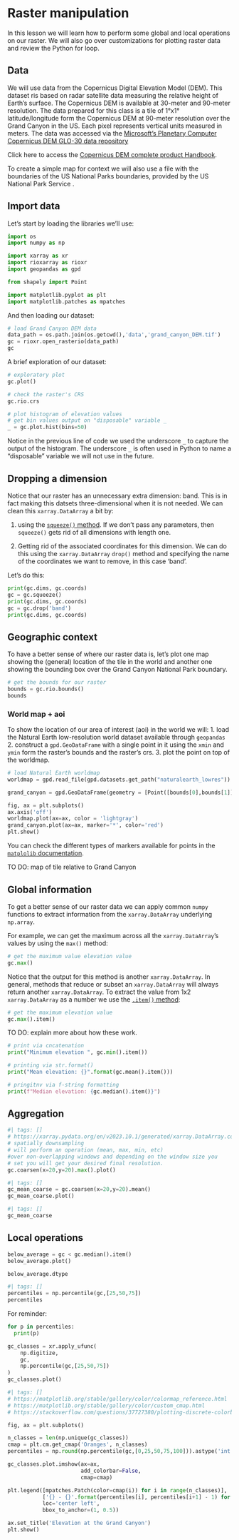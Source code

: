 # Raster manipulation

In this lesson we will learn how to perform some global and local operations on our raster. 
We will also go over customizations for plotting raster data and review the Python for loop.

## Data
<!-- https://upload.wikimedia.org/wikipedia/commons/b/bb/Grand_Canyon_National_Park_06.jpg-->

We will use data from the Copernicus Digital Elevation Model (DEM).
This dataset ris based on radar satellite data measuring the relative height of Earth's surface. 
The Copernicus DEM is available at 30-meter and 90-meter resolution.
The data prepared for this class is a tile of 1°x1° latitude/longitude form the Copernicus DEM at 90-meter resolution over the Grand Canyon in the US. 
Each pixel represents vertical units measured in meters. 
The data was accessed via the [Microsoft’s Planetary Computer Copernicus DEM GLO-30 data repository](https://planetarycomputer.microsoft.com/dataset/cop-dem-glo-30#overview)

Click here to access the [Copernicus DEM complete product Handbook](https://object.cloud.sdsc.edu/v1/AUTH_opentopography/www/metadata/Copernicus_metadata.pdf).

To create a simple map for context we will also use a file with the boundaries of the US National Parks boundaries, provided by the US National Park Service [](https://public-nps.opendata.arcgis.com/datasets/nps::nps-boundary-4/about).

## Import data
Let’s start by loading the libraries we’ll use:

```python
import os
import numpy as np

import xarray as xr
import rioxarray as rioxr
import geopandas as gpd

from shapely import Point

import matplotlib.pyplot as plt
import matplotlib.patches as mpatches
```

And then loading our dataset:
```python
# load Grand Canyon DEM data
data_path = os.path.join(os.getcwd(),'data','grand_canyon_DEM.tif')
gc = rioxr.open_rasterio(data_path)
gc
```

A brief exploration of our dataset:
```python
# exploratory plot
gc.plot()
```

```python
# check the raster's CRS
gc.rio.crs
```

```python
# plot histogram of elevation values
# get bin values output on "disposable" variable _ 
_ = gc.plot.hist(bins=50)
```

Notice in the previous line of code we used the underscore `_` to capture the output of the histogram. 
The underscore `_` is often used in Python to name a "disposable" variable we will not use in the future. 

## Dropping a dimension

Notice that our raster has an unnecessary extra dimension: band. 
This is in fact making this datsets three-dimensional when it is not needed. 
We can clean this `xarray.DataArray` a bit by:

1. using the [`squeeze()` method](https://docs.xarray.dev/en/stable/generated/xarray.DataArray.squeeze.html).
If we don't pass any parameters, then `squeeze()` gets rid of all dimensions with length one.

2. Getting rid of the associated coordinates for this dimension. 
We can do this using the `xarray.DataArray` `drop()` method and specifying the name of the coordinates we want to remove, in this case 'band'.

Let's do this:
```python
print(gc.dims, gc.coords)
gc = gc.squeeze()
print(gc.dims, gc.coords)
gc = gc.drop('band')
print(gc.dims, gc.coords)
```

## Geographic context

To have a better sense of where our raster data is, let's plot one map showing the (general) location of the tile in the world and another one showing the bounding box over the Grand Canyon National Park boundary.

```python
# get the bounds for our raster
bounds = gc.rio.bounds()
bounds
```

### World map + aoi
To show the location of our area of interest (aoi) in the world we will:
1. load the Natural Earth low-resolution world dataset available through `geopandas`
2. construct a `gpd.GeoDataFrame` with a single point in it using the `xmin` and `ymin` form the raster's bounds and the raster's crs.
3. plot the point on top of the worldmap. 

```python
# load Natural Earth worldmap
worldmap = gpd.read_file(gpd.datasets.get_path("naturalearth_lowres"))

grand_canyon = gpd.GeoDataFrame(geometry = [Point([bounds[0],bounds[1]])], crs=gc.crs)

fig, ax = plt.subplots()
ax.axis('off')
worldmap.plot(ax=ax, color = 'lightgray')
grand_canyon.plot(ax=ax, marker='*', color='red')
plt.show()
```

You can check the different types of markers available for points in the [`matplolib` documentation](https://matplotlib.org/stable/api/_as_gen/matplotlib.pyplot.plot.html).

TO DO: map of tile relative to Grand Canyon

## Global information

To get a better sense of our raster data we can apply common `numpy` functions to extract information from the `xarray.DataArray` underlying `np.array`.

For example, we can get the maximum across all the `xarray.DataArray`'s values by using the `max()` method:
```python
# get the maximum value elevation value
gc.max()
```

Notice that the output for this method is another `xarray.DataArray`. 
In general, methods that reduce or subset an `xarray.DataArray` will always return another `xarray.DataArray`. 
To extract the value from 1x2 `xarray.DataArray` as a number we use the [`.item()` method](#https://docs.xarray.dev/en/stable/generated/xarray.DataArray.item.html):

```python
# get the maximum elevation value
gc.max().item()
```

<!--
https://discuss.codecademy.com/t/what-are-good-reasons-to-use-string-formatting/446707

https://stackoverflow.com/questions/57150426/what-is-printf
-->

TO DO: explain more about how these work.

```python
# print via cncatenation
print("Minimum elevation ", gc.min().item())

# printing via str.format()
print("Mean elevation: {}".format(gc.mean().item()))

# pringitnv via f-string formatting
print(f"Median elevation: {gc.median().item()}")
```

## Aggregation

```python
#| tags: []
# https://xarray.pydata.org/en/v2023.10.1/generated/xarray.DataArray.coarsen.html
# spatially downsampling
# will perform an operation (mean, max, min, etc) 
#over non-overlapping windows and depending on the window size you
# set you will get your desired final resolution.
gc.coarsen(x=20,y=20).max().plot()
```

```python
#| tags: []
gc_mean_coarse = gc.coarsen(x=20,y=20).mean()
gc_mean_coarse.plot()
```

```python
#| tags: []
gc_mean_coarse
```

## Local operations
```python
below_average = gc < gc.median().item()
below_average.plot()
```

```python
below_average.dtype
```

```python
#| tags: []
percentiles = np.percentile(gc,[25,50,75])
percentiles
```

For reminder:

```python
for p in percentiles:
  print(p)
```

```python
gc_classes = xr.apply_ufunc(
    np.digitize,
    gc,
    np.percentile(gc,[25,50,75])
)
gc_classes.plot()
```

```python
#| tags: []
# https://matplotlib.org/stable/gallery/color/colormap_reference.html
# https://matplotlib.org/stable/gallery/color/custom_cmap.html
# https://stackoverflow.com/questions/37727380/plotting-discrete-colorbar-in-legend-style-using-matplotlib

fig, ax = plt.subplots()

n_classes = len(np.unique(gc_classes))
cmap = plt.cm.get_cmap('Oranges', n_classes)
percentiles = np.round(np.percentile(gc,[0,25,50,75,100])).astype('int')

gc_classes.plot.imshow(ax=ax, 
                       add_colorbar=False, 
                       cmap=cmap)

plt.legend([mpatches.Patch(color=cmap(i)) for i in range(n_classes)],
           ['{} - {}'.format(percentiles[i], percentiles[i+1] - 1) for i in range(len(percentiles)-1)],
           loc='center left',  
           bbox_to_anchor=(1, 0.5))

ax.set_title('Elevation at the Grand Canyon')
plt.show()
```